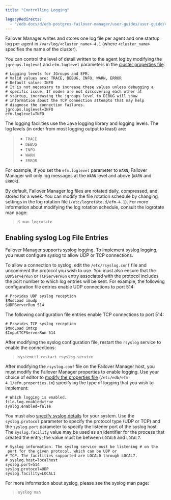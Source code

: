 ```yaml
---
title: "Controlling Logging"

legacyRedirects:
  - "/edb-docs/d/edb-postgres-failover-manager/user-guides/user-guide/4.1/controlling_logging.html"
---
```


<div id="controlling_logging" class="registered_link"></div>

Failover Manager writes and stores one log file per agent and one startup log per agent in `/var/log/<cluster_name>-4.1` (where `<cluster_name>` specifies the name of the cluster).

You can control the level of detail written to the agent log by modifying the `jgroups.loglevel` and `efm.loglevel` parameters in the [cluster properties file](04_configuring_efm/01_cluster_properties/#loglevel):

```text
# Logging levels for JGroups and EFM.
# Valid values are: TRACE, DEBUG, INFO, WARN, ERROR
# Default value: INFO
# It is not necessary to increase these values unless debugging a
# specific issue. If nodes are not discovering each other at
# startup, increasing the jgroups level to DEBUG will show
# information about the TCP connection attempts that may help
# diagnose the connection failures.
jgroups.loglevel=INFO
efm.loglevel=INFO
```

The logging facilities use the Java logging library and logging levels. The log levels (in order from most logging output to least) are:

> -   `TRACE`
> -   `DEBUG`
> -   `INFO`
> -   `WARN`
> -   `ERROR`

For example, if you set the `efm.loglevel` parameter to `WARN`, Failover Manager will only log messages at the `WARN` level and above (`WARN` and `ERROR`).

By default, Failover Manager log files are rotated daily, compressed, and stored for a week. You can modify the file rotation schedule by changing settings in the log rotation file (`/etc/logrotate.d/efm-4.1`). For more information about modifying the log rotation schedule, consult the logrotate man page:

> `$ man logrotate`

<div id="enabling_syslog" class="registered_link"></div>

## Enabling syslog Log File Entries

Failover Manager supports syslog logging. To implement syslog logging, you must configure syslog to allow UDP or TCP connections.

To allow a connection to syslog, edit the `/etc/rsyslog.conf` file and uncomment the protocol you wish to use. You must also ensure that the `UDPServerRun` or `TCPServerRun` entry associated with the protocol includes the port number to which log entries will be sent. For example, the following configuration file entries enable UDP connections to port 514:

```text
# Provides UDP syslog reception
$ModLoad imudp
$UDPServerRun 514
```

The following configuration file entries enable TCP connections to port 514:

```text
# Provides TCP syslog reception
$ModLoad imtcp
$InputTCPServerRun 514
```

After modifying the syslog configuration file, restart the `rsyslog` service to enable the connections:

> `systemctl restart rsyslog.service`

After modifying the `rsyslog.conf` file on the Failover Manager host, you must modify the Failover Manager properties to enable logging. Use your choice of editor to [modify the properties file](04_configuring_efm/01_cluster_properties/#logtype_enabled) (`/etc/edb/efm-4.1/efm.properties.in`) specifying the type of logging that you wish to implement:

```text
# Which logging is enabled.
file.log.enabled=true
syslog.enabled=false
```

You must also [specify syslog details](04_configuring_efm/01_cluster_properties/#syslog_logging) for your system. Use the `syslog.protocol` parameter to specify the protocol type (UDP or TCP) and the `syslog.port` parameter to specify the listener port of the syslog host. The `syslog.facility` value may be used as an identifier for the process that created the entry; the value must be between `LOCAL0` and `LOCAL7`.

```text
# Syslog information. The syslog service must be listening # on the
 port for the given protocol, which can be UDP or
# TCP. The facilities supported are LOCAL0 through LOCAL7.
# syslog.host=localhost
syslog.port=514
syslog.protocol=UDP
syslog.facility=LOCAL1
```

For more information about syslog, please see the syslog man page:

> `syslog man`

